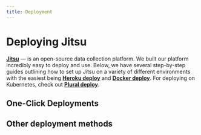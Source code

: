 ```yaml
---
title: Deployment
---
```


# Deploying Jitsu

[**Jitsu**](https://github.com/jitsucom/jitsu) — is an open-source data collection platform. We built
our platform incredibly easy to deploy and use. Below, we have several step-by-step guides outlining
how to set up Jitsu on a variety of different environments  with the easiest being [**Heroku deploy**](/docs/deployment/deploy-on-heroku) and [**Docker deploy**](/docs/deployment/deploy-with-docker). For deploying
on Kubernetes, check out [**Plural deploy**](/docs/deployment/deploy-on-plural).

## One-Click Deployments

<LargeLink title="Deploy on Heroku" href="/docs/deployment/deploy-on-heroku" />

<LargeLink title="Deploy with Docker Compose" href="/docs/deployment/deploy-with-docker/docker-compose" />

## Other deployment methods

<LargeLink title="Deploy with Plural (On Kubernetes)" href="/docs/deployment/deploy-on-plural" />

<LargeLink title="Deploy with Docker" href="/docs/deployment/deploy-with-docker" />

<LargeLink title="Build from Sources" href="/docs/deployment/build-from-sources" />



